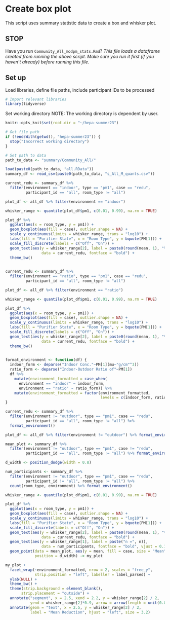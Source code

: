 # Create box plot
This script uses summary statistic data to create a box and whisker plot.

## STOP
Have you run `Community_All_modpm_stats.Rmd`?
*This file loads a dataframe created from running the above script. Make sure you run it first (if you haven't already) before running this file.*

## Set up
Load libraries, define file paths, include participant IDs to be processed
```r
# Import relevant libraries
library(tidyverse)
```

Set working directory
NOTE: The working directory is dependent by user. 
```r
knitr::opts_knit$set(root.dir = "~/hepa-summer23")
```

```r
# Get file path
if (!endsWith(getwd(), "hepa-summer23")) {
  stop("Incorrect working directory")
}
```

```r
# Set path to data
path_to_data <- "summary/Community_All/"
```

```r
load(paste0(path_to_data, "all.RData"))
summary_df <- read_csv(paste0(path_to_data, "s_All_M_quants.csv"))
```


```r
current_redu <- summary_df %>% 
  filter(environment == "indoor", type == "pm1", case == "redu", 
         participant_id == "all", room_type != "all")

plot_df <- all_df %>% filter(environment == "indoor")

whisker_range <- quantile(plot_df$pm1, c(0.01, 0.99), na.rm = TRUE)

plot_df %>%
  ggplot(aes(x = room_type, y = pm1)) +
  geom_boxplot(aes(fill = case), outlier.shape = NA) +
  scale_y_continuous(limits = whisker_range, trans = "log10") +
  labs(fill = "Purifier State", x = "Room Type", y = bquote(PM[1])) +
  scale_fill_discrete(labels = c("Off", "On")) +
  geom_text(aes(y = whisker_range[2], label = paste0(round(mean, 1), "%")), 
                data = current_redu, fontface = "bold") +
  theme_bw()
  
```

```r
current_redu <- summary_df %>% 
  filter(environment == "ratio", type == "pm1", case == "redu", 
         participant_id == "all", room_type != "all")

plot_df <- all_df %>% filter(environment == "ratio")

whisker_range <- quantile(plot_df$pm1, c(0.01, 0.99), na.rm = TRUE)

plot_df %>% 
  ggplot(aes(x = room_type, y = pm1)) +
  geom_boxplot(aes(fill = case), outlier.shape = NA) +
  scale_y_continuous(limits = whisker_range, trans = "log10") +
  labs(fill = "Purifier State", x = "Room Type", y = bquote(PM[1])) +
  scale_fill_discrete(labels = c("Off", "On")) +
  geom_text(aes(y = whisker_range[2], label = paste0(round(mean, 1), "%")), 
                data = current_redu, fontface = "bold") +
  theme_bw()
  
```


```r
format_environment <- function(df) {
  indoor_form <- deparse("Indoor Conc."~PM[1](mu~"g/cm"^3))
  ratio_form <- deparse("Indoor-Outdoor Ratio of"~PM[1])
  df %>% 
    mutate(environment_formatted = case_when(
      environment == "indoor" ~ indoor_form,
      environment == "ratio" ~ ratio_form)) %>%
    mutate(environment_formatted = factor(environment_formatted, 
                                          levels = c(indoor_form, ratio_form)))
}
```

```r
current_redu <- summary_df %>% 
  filter(environment != "outdoor", type == "pm1", case == "redu", 
         participant_id == "all", room_type != "all") %>%
  format_environment()

plot_df <- all_df %>% filter(environment != "outdoor") %>% format_environment()

mean_plot <- summary_df %>% 
  filter(environment != "outdoor", type == "pm1", case != "redu", 
         participant_id == "all", room_type != "all") %>% format_environment()

d_width <- position_dodge(width = 0.8)

num_participants <- summary_df %>% 
  filter(environment != "outdoor", type == "pm1", case == "redu", 
         participant_id != "all", room_type != "all") %>%
  count(room_type, environment) %>% format_environment()

whisker_range <- quantile(plot_df$pm1, c(0.01, 0.99), na.rm = TRUE)

plot_df %>%
  ggplot(aes(x = room_type, y = pm1)) +
  geom_boxplot(aes(fill = case), outlier.shape = NA) +
  scale_y_continuous(limits = whisker_range, trans = "log10") +
  labs(fill = "Purifier State", x = "Room Type", y = bquote(PM[1])) +
  scale_fill_discrete(labels = c("Off", "On")) +
  geom_text(aes(y = whisker_range[2], label = paste0(round(mean, 1), "%")), 
                data = current_redu, fontface = "bold") +
  geom_text(aes(y = whisker_range[1], label = paste("n =", n)), 
                data = num_participants, fontface = "bold", vjust = 0.1) +
  geom_point(data = mean_plot, aes(y = mean, fill = case, size = "Mean"), 
             position = d_width) -> my_plot
```

```r
my_plot +
  facet_wrap(~environment_formatted, nrow = 2, scales = "free_y", 
             strip.position = "left", labeller = label_parsed) +
  ylab(NULL) +
  theme_bw() +
  theme(strip.background = element_blank(),
       strip.placement = "outside") +
  annotate("segment", x = 2.5, xend = 2.2, y = whisker_range[2] / 2, 
           yend = whisker_range[2]*0.9, arrow = arrow(length = unit(0.03, "npc"))) +
  annotate(geom = "text", x = 2.5, y = whisker_range[2] / 2, 
           label = "Mean Reduction", hjust = "left", size = 3.2)
```

